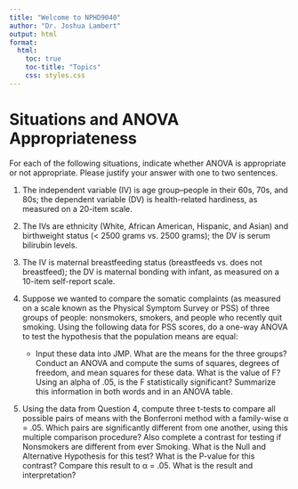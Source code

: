 ```yaml
---
title: "Welcome to NPHD9040"
author: "Dr. Joshua Lambert"
output: html
format:
  html:
    toc: true
    toc-title: "Topics"
    css: styles.css
---
```


# Situations and ANOVA Appropriateness

For each of the following situations, indicate whether ANOVA is appropriate or not appropriate. Please justify your answer with one to two sentences.

1. The independent variable (IV) is age group--people in their 60s, 70s, and 80s; the dependent variable (DV) is health-related hardiness, as measured on a 20-item scale.

2. The IVs are ethnicity (White, African American, Hispanic, and Asian) and birthweight status (< 2500 grams vs. 2500 grams); the DV is serum bilirubin levels.

3. The IV is maternal breastfeeding status (breastfeeds vs. does not breastfeed); the DV is maternal bonding with infant, as measured on a 10-item self-report scale.

4. Suppose we wanted to compare the somatic complaints (as measured on a scale known as the Physical Symptom Survey or PSS) of three groups of people: nonsmokers, smokers, and people who recently quit smoking. Using the following data for PSS scores, do a one-way ANOVA to test the hypothesis that the population means are equal:

    - Input these data into JMP. What are the means for the three groups? Conduct an ANOVA and compute the sums of squares, degrees of freedom, and mean squares for these data. What is the value of F? Using an alpha of .05, is the F statistically significant? Summarize this information in both words and in an ANOVA table.

5. Using the data from Question 4, compute three t-tests to compare all possible pairs of means with the Bonferroni method with a family-wise α = .05. Which pairs are significantly different from one another, using this multiple comparison procedure? Also complete a contrast for testing if Nonsmokers are different from ever Smoking. What is the Null and Alternative Hypothesis for this test? What is the P-value for this contrast? Compare this result to α = .05. What is the result and interpretation?
